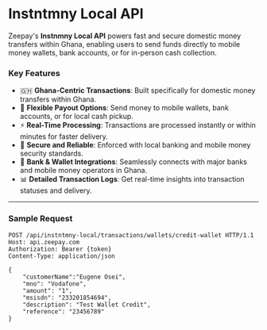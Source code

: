 # Instntmny Local API

Zeepay's **Instnmny Local API** powers fast and secure domestic money transfers within Ghana, enabling users to send funds directly to mobile money wallets, bank accounts, or for in-person cash collection.

### Key Features

- 🇬🇭 **Ghana-Centric Transactions**: Built specifically for domestic money transfers within Ghana.
- 📲 **Flexible Payout Options**: Send money to mobile wallets, bank accounts, or for local cash pickup.
- ⚡ **Real-Time Processing**: Transactions are processed instantly or within minutes for faster delivery.
- 🔐 **Secure and Reliable**: Enforced with local banking and mobile money security standards.
- 🏦 **Bank & Wallet Integrations**: Seamlessly connects with major banks and mobile money operators in Ghana.
- 📊 **Detailed Transaction Logs**: Get real-time insights into transaction statuses and delivery.

---

### Sample Request

```http
POST /api/instntmny-local/transactions/wallets/credit-wallet HTTP/1.1
Host: api.zeepay.com
Authorization: Bearer {token}
Content-Type: application/json

{
    "customerName":"Eugene Osei",
    "mno": "Vodafone",
    "amount": "1",
    "msisdn": "233201854694",
    "description": "Test Wallet Credit",
    "reference": "23456789"
}
